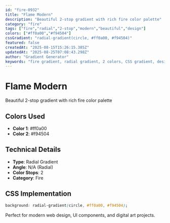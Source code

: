 ```yaml
---
id: "fire-0932"
title: "Flame Modern"
description: "Beautiful 2-stop gradient with rich fire color palette"
category: "fire"
tags: ["fire","radial","2-stop","modern","beautiful","design"]
colors: ["#ff0a00","#f94504"]
cssGradient: "radial-gradient(circle, #ff0a00, #f94504)"
featured: false
createdAt: "2025-08-15T15:26:15.385Z"
updatedAt: "2025-08-25T07:08:43.298Z"
author: "Gradient Generator"
keywords: "fire gradient, radial gradient, 2 colors, CSS gradient, design, #ff0a00, #f94504"
---
```


# Flame Modern

Beautiful 2-stop gradient with rich fire color palette

## Colors Used
- **Color 1**: #ff0a00
- **Color 2**: #f94504

## Technical Details
- **Type**: Radial Gradient
- **Angle**: N/A (Radial)
- **Color Stops**: 2
- **Category**: Fire

## CSS Implementation
```css
background: radial-gradient(circle, #ff0a00, #f94504);
```

Perfect for modern web design, UI components, and digital art projects.
